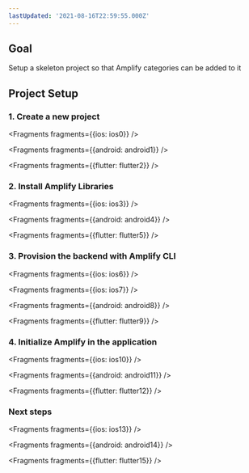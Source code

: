 ```yaml
---
lastUpdated: '2021-08-16T22:59:55.000Z'
---
```

## Goal

Setup a skeleton project so that Amplify categories can be added to it

## Project Setup

### 1. Create a new project


<Fragments fragments={{ios: ios0}} />


<Fragments fragments={{android: android1}} />


<Fragments fragments={{flutter: flutter2}} />

### 2. Install Amplify Libraries


<Fragments fragments={{ios: ios3}} />


<Fragments fragments={{android: android4}} />


<Fragments fragments={{flutter: flutter5}} />

### 3. Provision the backend with Amplify CLI


<Fragments fragments={{ios: ios6}} />


<Fragments fragments={{ios: ios7}} />


<Fragments fragments={{android: android8}} />


<Fragments fragments={{flutter: flutter9}} />

### 4. Initialize Amplify in the application


<Fragments fragments={{ios: ios10}} />


<Fragments fragments={{android: android11}} />


<Fragments fragments={{flutter: flutter12}} />

### Next steps


<Fragments fragments={{ios: ios13}} />


<Fragments fragments={{android: android14}} />


<Fragments fragments={{flutter: flutter15}} />
